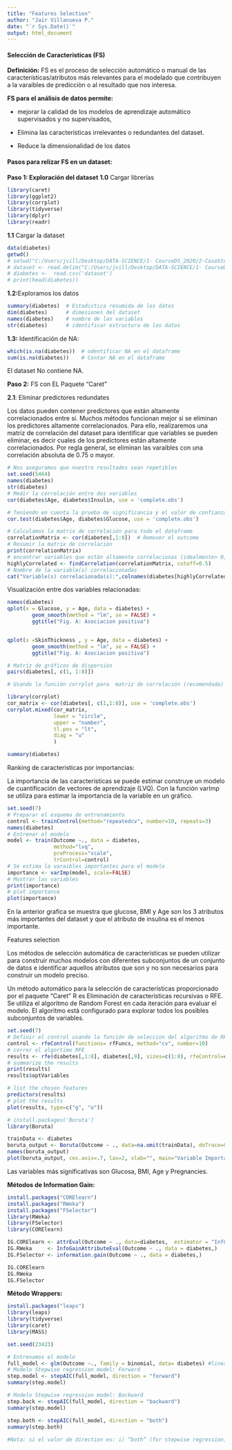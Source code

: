 ```yaml
---
title: "Features Selection"
author: "Jair Villanueva P."
date: "`r Sys.Date()`"
output: html_document
---
```



#### Selección de Caracteristicas (FS)

**Definición:** FS es el proceso de selección automático o manual de las características/atributos más relevantes para el modelado que contribuyen a la varaibles de predicciòn o al resultado que nos interesa. 

**FS para el análisis de datos permite:**

  + mejorar la calidad de los modelos de aprendizaje automático supervisados y no supervisados,

  + Elimina las caracteristicas irrelevantes o redundantes del dataset.

  + Reduce la dimensionalidad de los datos
  

#### Pasos para relizar FS en un dataset:

**Paso 1: Exploración del dataset** 
**1.0** Cargar librerías
```r
library(caret)
library(ggplot2)
library(corrplot)
library(tidyverse)
library(dplyr)
library(readr)
```

**1.1** Cargar la dataset

```` r
data(diabetes)
getwd()
# setwd("C:/Users/jvill/Desktop/DATA-SCIENCE/1- CourseDS_2020/2-CaseStudies/BinaryClassification/data")
# dataset <- read.delim("C:/Users/jvill/Desktop/DATA-SCIENCE/1- CourseDS_2020/2-CaseStudies/BinaryClassification/diabetes.csv")
# diabetes <-  read.csv('dataset')
# print(head(diabetes))
````

**1.2:**Exploramos los datos 

```r
summary(diabetes)  # Estadistica resumida de los datos
dim(diabetes)      # dimesiones del dataset
names(diabetes)    # nombre de las variables
str(diabetes)      # identificar estructura de los datos
```

**1.3:** Identificación de NA: 
```r
which(is.na(diabetes))  # odentificar NA en el dataframe
sum(is.na(diabetes))    # Contar NA en el dataframe
```

El dataset No contiene NA. 

**Paso 2:** FS con EL Paquete "Caret"

**2.1**: Eliminar predictores redundates 

Los datos pueden contener predictores que están altamente correlacionados entre sí. Muchos métodos funcionan mejor si se eliminan los predictores altamente correlacionados.
Para ello, realizaremos una matriz de correlación del dataset para identificar que variables se pueden eliminar, es decir cuales de los predictores 
están altamente correlacionados. 
Por regla general, se eliminan las varaibles con una correlación absoluta de 0.75 o mayor. 

```r
# Nos aseguramos que nuestro resultados sean repetibles
set.seed(5464)
names(diabetes)
str(diabetes)
# Medir la correlación entre dos variables 
cor(diabetes$Age, diabetes$Insulin, use = 'complete.obs')

# Teniendo en cuenta la prueba de significancia y el valor de confianza 
cor.test(diabetes$Age, diabetes$Glucose, use = 'complete.obs')

# Calculamos la matrix de correlación para todo el dataframe
correlationMatrix <- cor(diabetes[,1:8])  # Remover el outcome
# Resumir la matrix de correlaciòn
print(correlationMatrix)
# encontrar variables que están altamente correlacionas (idealmente> 0,75)
highlyCorrelated <- findCorrelation(correlationMatrix, cutoff=0.5)
# Nombre de la variable(s) correlacionadas
cat("Variable(s) correlacionada(s):",colnames(diabetes[highlyCorrelated]))

```

Visualización entre dos variables relacionadas: 

```r
names(diabetes)
qplot(x = Glucose, y = Age, data = diabetes) +
        geom_smooth(method = "lm", se = FALSE) +
        ggtitle("Fig. A: Asociacion positiva")


qplot(x =SkinThickness , y = Age, data = diabetes) +
        geom_smooth(method = "lm", se = FALSE) +
        ggtitle("Fig. A: Asociacion positiva")

# Matriz de gráficos de dispersión
pairs(diabetes[, c(1, 1:8)])

# Usando la función corrplot para  matriz de correlación (recomendada)

library(corrplot)
cor_matrix <- cor(diabetes[, c(1,1:8)], use = 'complete.obs')
corrplot.mixed(cor_matrix,
               lower = "circle", 
               upper = "number",
               tl.pos = "lt",
               diag = "u"
               )

summary(diabetes)
```

Ranking de caracteristicas por importancias:

La importancia de las características se puede estimar construye un modelo de cuantificación de vectores de aprendizaje (LVQ). Con la función varImp se utiliza  para estimar la importancia de la variable en un gráfico.


```r
set.seed(7)
# Preparar el esquema de entrenamiento
control <- trainControl(method="repeatedcv", number=10, repeats=3)
names(diabetes)
# Entrenar el modelo
model <- train(Outcome ~., data = diabetes, 
               method="lvq",
               preProcess="scale",
               trControl=control)
# Se estima la varaibles importantes para el modelo
importance <- varImp(model, scale=FALSE)
# Mostrar las variables 
print(importance)
# plot importance
plot(importance)
```

En la anterior grafica se muestra que glucose, BMI y Age son los 3 atributos más importantes del dataset y que el atributo de insulina es el menos importante.


Features selection 

Los métodos de selección automática de características se pueden utilizar para construir muchos modelos con diferentes subconjuntos de un conjunto de datos e identificar aquellos atributos que son y no son necesarios para construir un modelo preciso.

Un método automático para la selección de características proporcionado por el paquete "Caret" R es Eliminación de características recursivas o RFE. Se utiliza el algoritmo de Random Forest en cada iteración para evaluar el modelo. El algoritmo está configurado para explorar todos los posibles subconjuntos de variables.  

```r
set.seed(7)
# Definir el control usando la función de seleccion del algoritmo de RF 
control <- rfeControl(functions= rfFuncs, method="cv", number=10)
# correr el algortimo RFE 
results <- rfe(diabetes[,1:8], diabetes[,9], sizes=c(1:8), rfeControl=control)
# summarize the results
print(results)
results$optVariables

# list the chosen features
predictors(results)
# plot the results
plot(results, type=c("g", "o"))
```


```r
# install.packages('Boruta')
library(Boruta)

trainData <- diabetes
boruta_output <- Boruta(Outcome ~ ., data=na.omit(trainData), doTrace=0) 
names(boruta_output)
plot(boruta_output, cex.axis=.7, las=2, xlab="", main="Variable Importance") 

```

Las variables más significativas son Glucosa, BMI, Age y Pregnancies.

**Métodos de Information Gain:** 
```r
install.packages("CORElearn")
install.packages("RWeka")
install.packages("FSelector")
library(RWeka)
library(FSelector)
library(CORElearn)
```

```r
IG.CORElearn <- attrEval(Outcome ~ ., data=diabetes,  estimator = "InfGain")
IG.RWeka     <- InfoGainAttributeEval(Outcome ~ ., data = diabetes,)
IG.FSelector <- information.gain(Outcome ~ ., data = diabetes,)

IG.CORElearn
IG.RWeka
IG.FSelector
```

**Método Wrappers:**

```r
install.packages("leaps")
library(leaps)
library(tidyverse)
library(caret)
library(MASS)
```


```r
set.seed(23423)

# Entrenamos el modelo 
full_model <- glm(Outcome ~., family = binomial, data= diabetes) #linear model 
# Modelo Stepwise regression model: Forward
step.model <- stepAIC(full_model, direction = "forward")
summary(step.model)

# Modelo Stepwise regression model: Backward
step.back <- stepAIC(full_model, direction = "backward")
summary(step.model)

step.both <- stepAIC(full_model, direction = "both")
summary(step.both)
              
#Nota: si el valor de direction es: i) “both” (for stepwise regression, both forward and backward selection); “backward” (for backward selection) and “forward” (for forward selection). 

```








